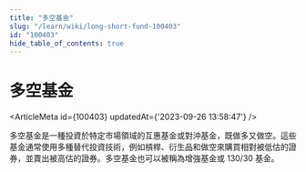 ```yaml
---
title: "多空基金"
slug: "/learn/wiki/long-short-fund-100403"
id: "100403"
hide_table_of_contents: true
---
```



# 多空基金

<ArticleMeta id={100403} updatedAt={'2023-09-26 13:58:47'} />
<div className='border-solid border-b border-t-0 my-4 border-[var(--ifm-color-gray-300)]' />

多空基金是一種投資於特定市場領域的互惠基金或對沖基金，既做多又做空。這些基金通常使用多種替代投資技術，例如槓桿、衍生品和做空來購買相對被低估的證券，並賣出被高估的證券。多空基金也可以被稱為增強基金或 130/30 基金。
